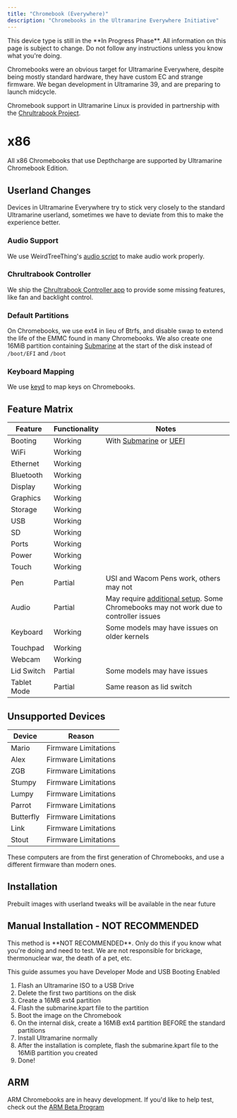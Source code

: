 ```yaml
---
title: "Chromebook (Everywhere)"
description: "Chromebooks in the Ultramarine Everywhere Initiative"
---
```



<Alert type="info">
  This device type is still in the **In Progress Phase**. All information on
  this page is subject to change. Do not follow any instructions unless you know
  what you're doing.
</Alert>

Chromebooks were an obvious target for Ultramarine Everywhere, despite being mostly
standard hardware, they have custom EC and strange firmware. We began development
in Ultramarine 39, and are preparing to launch midcycle.

Chromebook support in Ultramarine Linux is provided in partnership with the [Chrultrabook Project](https://chrultrabook.com).

# x86

All x86 Chromebooks that use Depthcharge are supported by Ultramarine Chromebook Edition.

## Userland Changes

Devices in Ultramarine Everywhere try to stick very closely to the standard Ultramarine userland, sometimes we have to deviate from this to make the experience better.

### Audio Support

We use WeirdTreeThing's [audio script](https://github.com/WeirdTreeThing/chromebook-linux-audio) to make audio work properly.

### Chrultrabook Controller

We ship the [Chrultrabook Controller app](https://github.com/death7654/Chrultrabook-Tools) to provide some missing features, like fan and backlight control.

### Default Partitions

On Chromebooks, we use ext4 in lieu of Btrfs, and disable swap to extend the life of the EMMC found in many Chromebooks. We also create one 16MiB partition containing [Submarine](https://developer.fyralabs.com/submarine) at the start of the disk instead of `/boot/EFI` and `/boot`

### Keyboard Mapping

We use [keyd](https://github.com/rvaiya/keyd) to map keys on Chromebooks.

## Feature Matrix

| Feature     | Functionality | Notes                                                                                                                                            |
| ----------- | ------------- | ------------------------------------------------------------------------------------------------------------------------------------------------ |
| Booting     | Working       | With [Submarine](https://developer.fyralabs.com/submarine) or [UEFI](https://docs.chrultrabook.com/docs/firmware/)                               |
| WiFi        | Working       |                                                                                                                                                  |
| Ethernet    | Working       |                                                                                                                                                  |
| Bluetooth   | Working       |                                                                                                                                                  |
| Display     | Working       |                                                                                                                                                  |
| Graphics    | Working       |                                                                                                                                                  |
| Storage     | Working       |                                                                                                                                                  |
| USB         | Working       |                                                                                                                                                  |
| SD          | Working       |                                                                                                                                                  |
| Ports       | Working       |                                                                                                                                                  |
| Power       | Working       |                                                                                                                                                  |
| Touch       | Working       |                                                                                                                                                  |
| Pen         | Partial       | USI and Wacom Pens work, others may not                                                                                                          |
| Audio       | Partial       | May require [additional setup](https://github.com/WeirdTreeThing/chromebook-linux-audio). Some Chromebooks may not work due to controller issues |
| Keyboard    | Working       | Some models may have issues on older kernels                                                                                                     |
| Touchpad    | Working       |                                                                                                                                                  |
| Webcam      | Working       |                                                                                                                                                  |
| Lid Switch  | Partial       | Some models may have issues                                                                                                                      |
| Tablet Mode | Partial       | Same reason as lid switch                                                                                                                        |

## Unsupported Devices

| Device    | Reason               |
| --------- | -------------------- |
| Mario     | Firmware Limitations |
| Alex      | Firmware Limitations |
| ZGB       | Firmware Limitations |
| Stumpy    | Firmware Limitations |
| Lumpy     | Firmware Limitations |
| Parrot    | Firmware Limitations |
| Butterfly | Firmware Limitations |
| Link      | Firmware Limitations |
| Stout     | Firmware Limitations |

These computers are from the first generation of Chromebooks, and use a different firmware than modern ones.

## Installation

Prebuilt images with userland tweaks will be available in the near future

## Manual Installation - NOT RECOMMENDED

<Alert type="warning">
  This method is **NOT RECOMMENDED**. Only do this if you know what you're doing
  and need to test. We are not responsible for brickage, thermonuclear war, the
  death of a pet, etc.
</Alert>

This guide assumes you have Developer Mode and USB Booting Enabled

1. Flash an Ultramarine ISO to a USB Drive
2. Delete the first two partitions on the disk
3. Create a 16MB ext4 partition
4. Flash the submarine.kpart file to the partition
5. Boot the image on the Chromebook
6. On the internal disk, create a 16MiB ext4 partition BEFORE the standard partitions
7. Install Ultramarine normally
8. After the installation is complete, flash the submarine.kpart file to the 16MiB partition you created
9. Done!

## ARM

ARM Chromebooks are in heavy development. If you'd like to help test, check out the [ARM Beta Program](/en/chromebook/armbeta)

